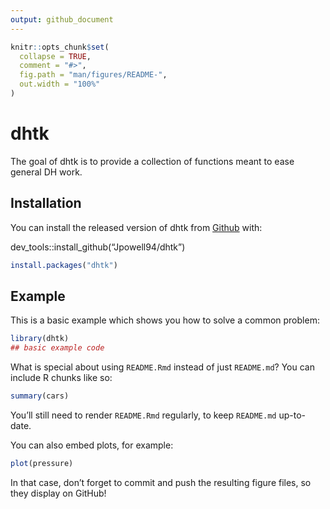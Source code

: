 ```yaml
---
output: github_document
---
```


<!-- README.md is generated from README.Rmd. Please edit that file -->

```r
knitr::opts_chunk$set(
  collapse = TRUE,
  comment = "#>",
  fig.path = "man/figures/README-",
  out.width = "100%"
)
```

# dhtk

<!-- badges: start -->
<!-- badges: end -->

The goal of dhtk is to provide a collection of functions meant to ease general DH work.

## Installation

You can install the released version of dhtk from [Github](https://github.com) with:

dev_tools::install_github("Jpowell94/dhtk")

``` r
install.packages("dhtk")
```

## Example

This is a basic example which shows you how to solve a common problem:

```r
library(dhtk)
## basic example code
```

What is special about using `README.Rmd` instead of just `README.md`? You can include R chunks like so:

```r
summary(cars)
```

You'll still need to render `README.Rmd` regularly, to keep `README.md` up-to-date.

You can also embed plots, for example:

```r
plot(pressure)
```

In that case, don't forget to commit and push the resulting figure files, so they display on GitHub!
